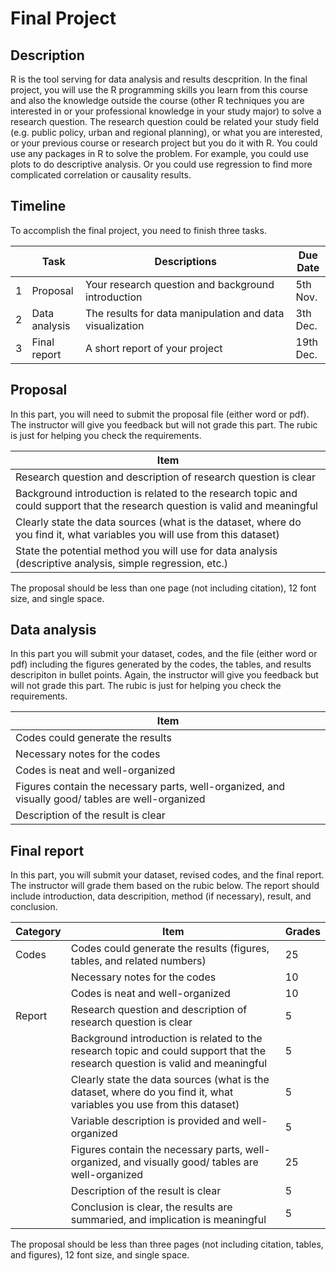 # Final Project

## Description
R is the tool serving for data analysis and results descprition. In the final project, you will use the R programming skills you learn from this course and also the knowledge outside the course (other R techniques you are interested in or your professional knowledge in your study major) to solve a research question. The research question could be related your study field (e.g. public policy, urban and regional planning), or what you are interested, or your previous course or research project but you do it with R. You could use any packages in R to solve the problem. For example, you could use plots to do descriptive analysis. Or you could use regression to find more complicated correlation or causality results.

## Timeline

To accomplish the final project, you need to finish three tasks.

|   | Task          | Descriptions                                             | Due Date |
|:-:|---------------|----------------------------------------------------------|----------|
| 1 | Proposal      | Your research question and background introduction       | 5th Nov. |
| 2 | Data analysis | The results for data manipulation and data visualization | 3th Dec. |
| 3 | Final report  | A short report of your project                           | 19th Dec.|


## Proposal

In this part, you will need to submit the proposal file (either word or pdf). The instructor will give you feedback but will not grade this part. The rubic is just for helping you check the requirements.

| Item                                                                                                                      |
|---------------------------------------------------------------------------------------------------------------------------|
| Research question and description of research question is clear                                                        |
| Background introduction is related to the research topic and could support that the research question is valid and meaningful|
| Clearly state the data sources (what is the dataset, where do you find it, what variables you will use from this dataset) |
| State the potential method you will use for data analysis (descriptive analysis, simple regression, etc.) |

The proposal should be less than one page (not including citation), 12 font size, and single space.

## Data analysis

In this part you will submit your dataset, codes, and the file (either word or pdf) including the figures generated by the codes, the tables, and results descripiton in bullet points. Again, the instructor will give you feedback but will not grade this part. The rubic is just for helping you check the requirements.

| Item                                                                                              |
|---------------------------------------------------------------------------------------------------|
| Codes could generate the results                                                                  |
| Necessary notes for the codes                                                                     |
| Codes is neat and well-organized                                                                  |
| Figures contain the necessary parts, well-organized, and visually good/ tables are well-organized |
| Description of the result is clear                                                                |


## Final report

In this part, you will submit your dataset, revised codes, and the final report. The instructor will grade them based on the rubic below. The report should include introduction, data descripition, method (if necessary), result, and conclusion.

| Category | Item                                                                                                                          | Grades |
|----------|-------------------------------------------------------------------------------------------------------------------------------|--------|
| Codes    | Codes could generate the results (figures, tables, and related numbers)                                                       | 25     |
|          | Necessary notes for the codes                                                                                                 | 10     |
|          | Codes is neat and well-organized                                                                                              | 10     |
| Report   | Research question and description of research question is clear                                                               | 5      |
|          | Background introduction is related to the research topic and could support that the research question is valid and meaningful | 5      |
|          | Clearly state the data sources (what is the dataset, where do you find it, what variables you use from this dataset)          | 5      |
|          | Variable description is provided and well-organized                                                                           | 5      |
|          | Figures contain the necessary parts, well-organized, and visually good/ tables are well-organized                             | 25     |
|          | Description of the result is clear                                                                                            | 5      |
|          | Conclusion is clear, the results are summaried, and implication is meaningful                                                 | 5      |

The proposal should be less than three pages (not including citation, tables, and figures), 12 font size, and single space.




